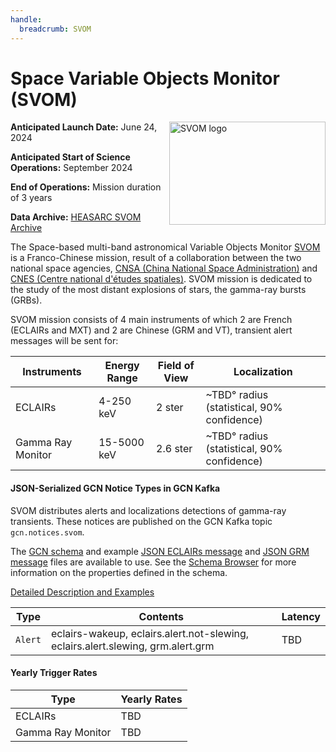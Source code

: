 ```yaml
---
handle:
  breadcrumb: SVOM
---
```



# Space Variable Objects Monitor (SVOM)

<img
  src={logo}
  align="right"
  width="250"
  height="165"
  alt="SVOM logo"
  className="grid-col-6 mobile-lg:grid-col-4 tablet:grid-col-2 desktop:grid-col-3 height-auto"
/>

**Anticipated Launch Date:** June 24, 2024

**Anticipated Start of Science Operations:** September 2024

**End of Operations:** Mission duration of 3 years

**Data Archive:**
[HEASARC SVOM Archive](https://heasarc.gsfc.nasa.gov/docs/heasarc/missions/svom.html)

The Space-based multi-band astronomical Variable Objects Monitor [SVOM](https://www.svom.eu/en/the-svom-mission/) is a Franco-Chinese mission, result of a collaboration between the two national space agencies, [CNSA (China National Space Administration)](https://www.cnsa.gov.cn/english/index.html) and [CNES (Centre national d'études spatiales)](https://irfu.cea.fr/dap/en/Phocea/Vie_des_labos/Ast/ast_technique.php?id_ast=2276). SVOM mission is dedicated to the study of the most distant explosions of stars, the gamma-ray bursts (GRBs).

SVOM mission consists of 4 main instruments of which 2 are French (ECLAIRs and MXT) and 2 are Chinese (GRM and VT), transient alert messages will be sent for:

 <div className="overflow-table">

| Instruments       | Energy Range | Field of View | Localization                               |
| ----------------- | ------------ | ------------- | ------------------------------------------ |
| ECLAIRs           | 4-250 keV    | 2 ster        | ~TBD° radius (statistical, 90% confidence) |
| Gamma Ray Monitor | 15-5000 keV  | 2.6 ster      | ~TBD° radius (statistical, 90% confidence) |

 </div>

#### JSON-Serialized GCN Notice Types in GCN Kafka

SVOM distributes alerts and localizations detections of gamma-ray transients. These notices are published on the GCN Kafka topic `gcn.notices.svom`.

The [GCN schema](/schema/stable/gcn/notices/svom/alert.schema.json) and
example [JSON ECLAIRs message](gcn/notices/svom/eclairs/alert.slewing.example.json) and [JSON GRM message](gcn/notices/svom/grm/alert.grm.example.json) files are available to use. See the [Schema Browser](/docs/schema/stable/gcn/notices/svom/alert.schema.json) for more information on the properties defined in the schema.

[Detailed Description and Examples](https://github.com/nasa-gcn/gcn-schema/tree/main/gcn/notices/svom)

 <div className="overflow-table">

| Type    | Contents                                                                        | Latency |
| ------- | ------------------------------------------------------------------------------- | ------- |
| `Alert` | eclairs-wakeup, eclairs.alert.not-slewing, eclairs.alert.slewing, grm.alert.grm | TBD     |

 </div>

#### Yearly Trigger Rates

 <div className="overflow-table">

| Type              | Yearly Rates |
| ----------------- | ------------ |
| ECLAIRs           | TBD          |
| Gamma Ray Monitor | TBD          |

 </div>
